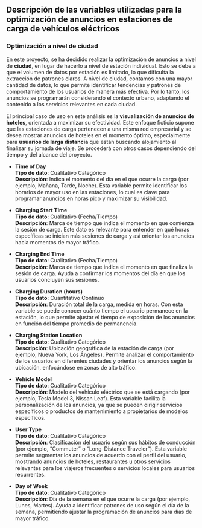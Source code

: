 ## Descripción de las variables utilizadas para la optimización de anuncios en estaciones de carga de vehículos eléctricos

### Optimización a nivel de ciudad

En este proyecto, se ha decidido realizar la optimización de anuncios a nivel de **ciudad**, en lugar de hacerlo a nivel de estación individual. Esto se debe a que el volumen de datos por estación es limitado, lo que dificulta la extracción de patrones claros. A nivel de ciudad, contamos con una mayor cantidad de datos, lo que permite identificar tendencias y patrones de comportamiento de los usuarios de manera más efectiva. Por lo tanto, los anuncios se programarán considerando el contexto urbano, adaptando el contenido a los servicios relevantes en cada ciudad.

El principal caso de uso en este análisis es la **visualización de anuncios de hoteles**, orientada a maximizar su efectividad. Este enfoque ficticio supone que las estaciones de carga pertenecen a una misma red empresarial y se desea mostrar anuncios de hoteles en el momento óptimo, especialmente para **usuarios de larga distancia** que están buscando alojamiento al finalizar su jornada de viaje. Se procederá con otros casos dependiendo del tiempo y del alcance del proyecto.

-   **Time of Day**\
    **Tipo de dato**: Cualitativo Categórico\
    **Descripción**: Indica el momento del día en el que ocurre la carga (por ejemplo, Mañana, Tarde, Noche). Esta variable permite identificar los horarios de mayor uso en las estaciones, lo cual es clave para programar anuncios en horas pico y maximizar su visibilidad.

-   **Charging Start Time**\
    **Tipo de dato**: Cualitativo (Fecha/Tiempo)\
    **Descripción**: Marca de tiempo que indica el momento en que comienza la sesión de carga. Este dato es relevante para entender en qué horas específicas se inician más sesiones de carga y así orientar los anuncios hacia momentos de mayor tráfico.

-   **Charging End Time**\
    **Tipo de dato**: Cualitativo (Fecha/Tiempo)\
    **Descripción**: Marca de tiempo que indica el momento en que finaliza la sesión de carga. Ayuda a confirmar los momentos del día en que los usuarios concluyen sus sesiones.

-   **Charging Duration (hours)**\
    **Tipo de dato**: Cuantitativo Continuo\
    **Descripción**: Duración total de la carga, medida en horas. Con esta variable se puede conocer cuánto tiempo el usuario permanece en la estación, lo que permite ajustar el tiempo de exposición de los anuncios en función del tiempo promedio de permanencia.

-   **Charging Station Location**\
    **Tipo de dato**: Cualitativo Categórico\
    **Descripción**: Ubicación geográfica de la estación de carga (por ejemplo, Nueva York, Los Ángeles). Permite analizar el comportamiento de los usuarios en diferentes ciudades y orientar los anuncios según la ubicación, enfocándose en zonas de alto tráfico.

-   **Vehicle Model**\
    **Tipo de dato**: Cualitativo Categórico\
    **Descripción**: Modelo del vehículo eléctrico que se está cargando (por ejemplo, Tesla Model 3, Nissan Leaf). Esta variable facilita la personalización de los anuncios, ya que se pueden dirigir servicios específicos o productos de mantenimiento a propietarios de modelos específicos.

-   **User Type**\
    **Tipo de dato**: Cualitativo Categórico\
    **Descripción**: Clasificación del usuario según sus hábitos de conducción (por ejemplo, "Commuter" o "Long-Distance Traveler"). Esta variable permite segmentar los anuncios de acuerdo con el perfil del usuario, mostrando anuncios de hoteles, restaurantes u otros servicios relevantes para los viajeros frecuentes o servicios locales para usuarios recurrentes.

-   **Day of Week**\
    **Tipo de dato**: Cualitativo Categórico\
    **Descripción**: Día de la semana en el que ocurre la carga (por ejemplo, Lunes, Martes). Ayuda a identificar patrones de uso según el día de la semana, permitiendo ajustar la programación de anuncios para días de mayor tráfico.
